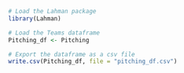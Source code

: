```r
# Load the Lahman package
library(Lahman)

# Load the Teams dataframe
Pitching_df <- Pitching

# Export the dataframe as a csv file
write.csv(Pitching_df, file = "pitching_df.csv")
```